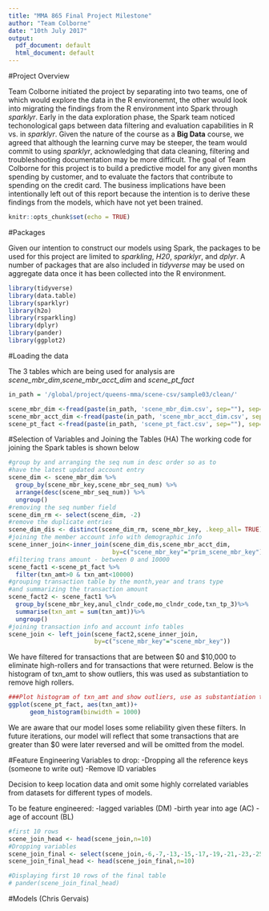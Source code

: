 ```yaml
---
title: "MMA 865 Final Project Milestone"
author: "Team Colborne"
date: "10th July 2017"
output:
  pdf_document: default
  html_document: default
---
```


#Project Overview

Team Colborne initiated the project by separating into two teams, one of which would explore the data in the R environemnt, the other would look into migrating the findings from the R environment into Spark through *sparklyr*. Early in the data exploration phase, the Spark team noticed techonological gaps between data filtering and evaluation capabilities in R vs. in *sparklyr*. Given the nature of the course as a **Big Data** course, we agreed that although the learning curve may be steeper, the team would commit to using *sparklyr*, acknowledging that data cleaning, filtering and troubleshooting documentation may be more difficult. 
The goal of Team Colborne for this project is to build a predictive model for any given months spending by customer, and to evaluate the factors that contribute to spending on the credit card. The business implications have been intentionally left out of this report because the intention is to derive these findings from the models, which have not yet been trained.













```r
knitr::opts_chunk$set(echo = TRUE)
```
#Packages

Given our intention to construct our models using Spark, the packages to be used for this project are limited to *sparkling*, *H20*, *sparklyr*, and *dplyr*. A number of packages that are also included in *tidyverse* may be used on aggregate data once it has been collected into the R environment.








```r
library(tidyverse)
library(data.table)
library(sparklyr)
library(h2o)
library(rsparkling)
library(dplyr)
library(pander)
library(ggplot2)
```

#Loading the data

The 3 tables which are being used for analysis are *scene_mbr_dim*,*scene_mbr_acct_dim* and *scene_pt_fact*

```r
in_path = '/global/project/queens-mma/scene-csv/sample03/clean/'

scene_mbr_dim <-fread(paste(in_path, 'scene_mbr_dim.csv', sep=""), sep=",")
scene_mbr_acct_dim <-fread(paste(in_path, 'scene_mbr_acct_dim.csv', sep=""), sep=",")
scene_pt_fact <-fread(paste(in_path, 'scene_pt_fact.csv', sep=""), sep=",")

```

#Selection of Variables and Joining the Tables (HA)
The working code for joining the Spark tables is shown below

```r
#group by and arranging the seq num in desc order so as to 
#have the latest updated account entry
scene_dim <- scene_mbr_dim %>% 
  group_by(scene_mbr_key,scene_mbr_seq_num) %>%
  arrange(desc(scene_mbr_seq_num)) %>%
  ungroup()
#removing the seq number field
scene_dim_rm <- select(scene_dim, -2)
#remove the duplicate entries
scene_dim_dis <- distinct(scene_dim_rm, scene_mbr_key, .keep_all= TRUE)
#joining the member account info with demographic info 
scene_inner_join<-inner_join(scene_dim_dis,scene_mbr_acct_dim,
                             by=c("scene_mbr_key"="prim_scene_mbr_key"))
#filtering trans amount - between 0 and 10000 
scene_fact1 <-scene_pt_fact %>% 
  filter(txn_amt>0 & txn_amt<10000)
#grouping transaction table by the month,year and trans type 
#and summarizing the transaction amount 
scene_fact2 <- scene_fact1 %>%
  group_by(scene_mbr_key,anul_clndr_code,mo_clndr_code,txn_tp_3)%>%
  summarise(txn_amt = sum(txn_amt))%>%
  ungroup()
#joining transaction info and account info tables
scene_join <- left_join(scene_fact2,scene_inner_join,
                        by=c("scene_mbr_key"="scene_mbr_key"))
```

We have filtered for transactions that are between $0 and $10,000 to eliminate high-rollers and for transactions that were returned. Below is the histogram of txn_amt to show outliers, this was used as substantiation to remove high rollers.

```r
###Plot histogram of txn_amt and show outliers, use as substantiation to remove high rollers (MA)
ggplot(scene_pt_fact, aes(txn_amt))+
      geom_histogram(binwidth = 1000)
```

We are aware that our model loses some reliability given these filters. In future iterations, our model will reflect that some transactions that are greater than $0 were later reversed and will be omitted from the model.










































#Feature Engineering
Variables to drop:
-Dropping all the reference keys (someone to write out)
-Remove ID variables

Decision to keep location data and omit some highly correlated variables from datasets for different types of models. 

To be feature engineered:
-lagged variables (DM)
-birth year into age (AC)
-age of account (BL)


















































```r
#first 10 rows 
scene_join_head <- head(scene_join,n=10)
#Dropping variables
scene_join_final <- select(scene_join,-6,-7,-13,-15,-17,-19,-21,-23,-25,-27,-29,-33,-37,-38)
scene_join_final_head <- head(scene_join_final,n=10)
```

```r
#Displaying first 10 rows of the final table
# pander(scene_join_final_head)
```

#Models
(Chris Gervais)


















































